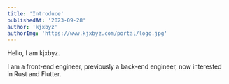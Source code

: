 ```yaml
---
title: 'Introduce'
publishedAt: '2023-09-28'
author: 'kjxbyz'
authorImg: 'https://www.kjxbyz.com/portal/logo.jpg'
---
```


Hello, I am kjxbyz.

I am a front-end engineer, previously a back-end engineer, now interested in Rust and Flutter.
